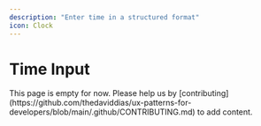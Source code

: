 ```yaml
---
description: "Enter time in a structured format"
icon: Clock
---
```



# Time Input

<Callout type="warning">
  This page is empty for now. Please help us by
  [contributing](https://github.com/thedaviddias/ux-patterns-for-developers/blob/main/.github/CONTRIBUTING.md)
  to add content.
</Callout>
